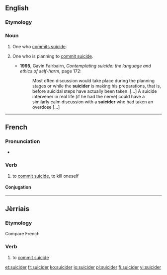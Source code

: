 ==English==

===Etymology===
{{suffix|suicide|er}}

===Noun===
{{en-noun}}

# {{nonstandard}} One who [[commit suicide|commits suicide]].
# {{context|medicine|social work}} One who is planning to [[commit suicide]].
#* '''1995''', Gavin Fairbairn, ''Contemplating suicide: the language and ethics of self-harm'', page 172:
#*: Most often discussion would take place during the planning stages or while the '''suicider''' is making his preparations, that is, before suicidal steps have actually been taken. [...] A suicide intervener in real life (if he had the nerve) could have a similarly calm discussion with a '''suicider''' who had taken an overdose [...]

----

==French==

===Pronunciation===
* {{audio|Fr-suicider.ogg|Audio}}

===Verb===
{{fr-verb|type=pronominal}}

# {{pronominal|lang=fr}} to [[commit suicide]], to kill oneself

====Conjugation====
{{fr-conj-er-refl-cons|suicid}}

----

==Jèrriais==

===Etymology===
{{rfe|lang=roa-jer}}
Compare French {{term|suicider|se suicider|lang=fr}}

===Verb===
{{roa-jer-verb}}

# {{reflexive}} to [[commit suicide]]

[[et:suicider]]
[[fr:suicider]]
[[ko:suicider]]
[[io:suicider]]
[[pl:suicider]]
[[fi:suicider]]
[[vi:suicider]]